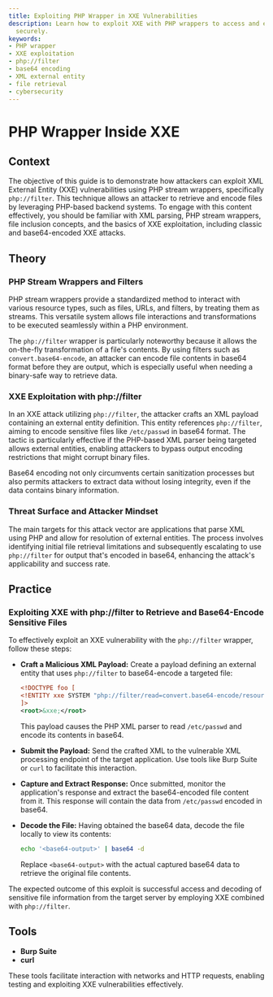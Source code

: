 ```yaml
---
title: Exploiting PHP Wrapper in XXE Vulnerabilities
description: Learn how to exploit XXE with PHP wrappers to access and encode files
  securely.
keywords:
- PHP wrapper
- XXE exploitation
- php://filter
- base64 encoding
- XML external entity
- file retrieval
- cybersecurity
---
```


# PHP Wrapper Inside XXE

## Context

The objective of this guide is to demonstrate how attackers can exploit XML External Entity (XXE) vulnerabilities using PHP stream wrappers, specifically `php://filter`. This technique allows an attacker to retrieve and encode files by leveraging PHP-based backend systems. To engage with this content effectively, you should be familiar with XML parsing, PHP stream wrappers, file inclusion concepts, and the basics of XXE exploitation, including classic and base64-encoded XXE attacks.

## Theory

### PHP Stream Wrappers and Filters

PHP stream wrappers provide a standardized method to interact with various resource types, such as files, URLs, and filters, by treating them as streams. This versatile system allows file interactions and transformations to be executed seamlessly within a PHP environment.

The `php://filter` wrapper is particularly noteworthy because it allows the on-the-fly transformation of a file's contents. By using filters such as `convert.base64-encode`, an attacker can encode file contents in base64 format before they are output, which is especially useful when needing a binary-safe way to retrieve data.

### XXE Exploitation with php://filter

In an XXE attack utilizing `php://filter`, the attacker crafts an XML payload containing an external entity definition. This entity references `php://filter`, aiming to encode sensitive files like `/etc/passwd` in base64 format. The tactic is particularly effective if the PHP-based XML parser being targeted allows external entities, enabling attackers to bypass output encoding restrictions that might corrupt binary files.

Base64 encoding not only circumvents certain sanitization processes but also permits attackers to extract data without losing integrity, even if the data contains binary information.

### Threat Surface and Attacker Mindset

The main targets for this attack vector are applications that parse XML using PHP and allow for resolution of external entities. The process involves identifying initial file retrieval limitations and subsequently escalating to use `php://filter` for output that's encoded in base64, enhancing the attack's applicability and success rate.

## Practice

### Exploiting XXE with php://filter to Retrieve and Base64-Encode Sensitive Files

To effectively exploit an XXE vulnerability with the `php://filter` wrapper, follow these steps:

- **Craft a Malicious XML Payload:** 
  Create a payload defining an external entity that uses `php://filter` to base64-encode a targeted file:
  
  ```xml
  <!DOCTYPE foo [
  <!ENTITY xxe SYSTEM "php://filter/read=convert.base64-encode/resource=/etc/passwd">
  ]>
  <root>&xxe;</root>
  ```
  This payload causes the PHP XML parser to read `/etc/passwd` and encode its contents in base64.

- **Submit the Payload:**
  Send the crafted XML to the vulnerable XML processing endpoint of the target application. Use tools like Burp Suite or `curl` to facilitate this interaction.

- **Capture and Extract Response:**
  Once submitted, monitor the application's response and extract the base64-encoded file content from it. This response will contain the data from `/etc/passwd` encoded in base64.

- **Decode the File:**
  Having obtained the base64 data, decode the file locally to view its contents:

  ```bash
  echo '<base64-output>' | base64 -d
  ```
  Replace `<base64-output>` with the actual captured base64 data to retrieve the original file contents.

The expected outcome of this exploit is successful access and decoding of sensitive file information from the target server by employing XXE combined with `php://filter`.

## Tools

- **Burp Suite**
- **curl** 

These tools facilitate interaction with networks and HTTP requests, enabling testing and exploiting XXE vulnerabilities effectively.